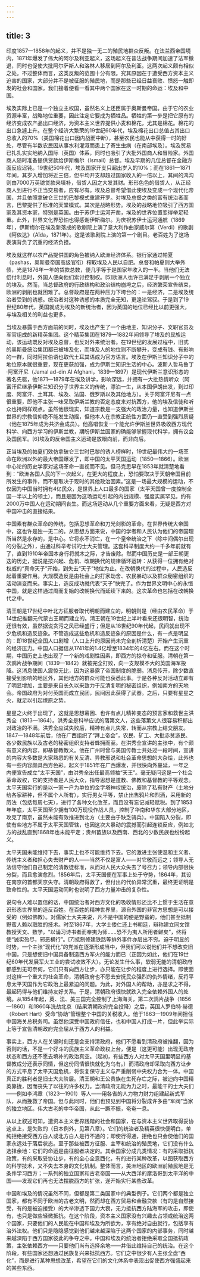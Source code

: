```yaml
---
---
---
```

title: 3
---




印度1857—1858年的起义，并不是独一无二的殖民地群众反叛。在法兰西帝国境内，1871年爆发了伟大的阿尔及利亚起义，这场起义在普法战争期间加速了法军撤退，同时也促使大批阿尔萨斯人和洛林人移居到阿尔及利亚。这两次起义颇有相似之处。不过整体而言，这类反叛的范围十分有限。究其原因在于遭受西方资本主义迫害的国家，大部分并不是被征服的殖民地，而是那些已经日益衰败、愤怒一触即发的社会和国家。我们接着便看一看其中两个国家在这一时期的命运：埃及和中国。

埃及实际上已是一个独立主权国，虽然名义上还臣属于奥斯曼帝国。由于它的农业资源丰富，战略地位重要，因此注定它要成为牺牲品。牺牲的第一步是把它原有的经济变成农产品出口经济，为资本主义世界提供小麦和棉花，尤其是棉花。棉花的出口急遽上升。在整个经济大繁荣的19世纪60年代，埃及棉花出口总值占其出口总收入的70%（美国棉花出口因内战而中断），甚至农民也能从中获得一时的好处，尽管有半数农民因从事水利灌溉而患上了寄生虫病（在南部埃及）。埃及贸易已扎扎实实地纳入国际（英国）体系，同时也吸引了大批外国商人和冒险家。外国商人随时准备提供贷款给伊斯梅尔（Ismail）总督。埃及早期的几位总督在金融方面反应迟钝。19世纪50年代，埃及国家开支只超出岁入的10%；而在1861—1871年间，其岁入增加将近三倍，但平均开支却超过国家收入的一倍以上，其间的鸿沟则由7000万英镑贷款来填补，借贷人因之大发其财。形形色色的借贷人，从正经商人到进行不正当交易者，应有尽有。埃及总督希望借此使埃及变成一个现代化帝国，并且依照拿破仑三世的巴黎模式重建开罗。对埃及总督之类的富有统治者而言，巴黎提供了标准的天堂模式。其次是战略形势。埃及的战略地位吸引了西方国家及其资本家，特别是英国。由于苏伊士运河开凿，埃及的世界位置变得举足轻重。此外，世界文化界恐怕也得感谢伊斯梅尔。为庆祝苏伊士运河通航（1869年），伊斯梅尔在埃及新落成的歌剧院上演了意大利作曲家威尔第（Verdi）的歌剧《阿依达》（Aïda，1871年）。这是该歌剧院上演的第一个剧目。老百姓为了这场表演背负了沉重的经济负担。

埃及就这样以农产品提供国的角色被纳入欧洲经济体系。银行家通过帕夏（pashas，奥斯曼帝国高级官衔）榨取埃及人民以自肥。总督和帕夏则大举外债，光是1876年一年的贷款总数，便几乎等于是国家年收入的一半。当他们无法偿付利息时，外国人便向他们索讨控制权。[5]欧洲人也许已满足于剥削一个独立的埃及。然而，当总督政府的行政结构和政治结构崩垮之后，经济繁荣宣告结束，欧洲的剥削也就困难了。总督政府是在两种压力下垮台的：一是经济，二是埃及统治者受到的诱惑。统治者对这种诱惑的本质完全无知，更遑论驾驭。于是到了19世纪80年代，英国就成为埃及的新统治者，因为英国的地位已经比以前更强大，与埃及相关的利益也更多。

当埃及暴露于西方面前的同时，埃及也产生了一个由地主、知识分子、文职官员及军官组成的新精英集团。这个精英集团在1879—1882年间领导了埃及的民族运动，该运动既反对埃及总督，也反对外来统治者。在19世纪的发展过程中，旧式的奥斯曼统治集团都已被埃及化，而埃及人的地位则不断攀升，变成有钱、有影响的一群，同时阿拉伯语也取代土耳其语成为官方语言。埃及在伊斯兰知识分子中的地位原本就很重要，现在更获加强，成为伊斯兰知识生活的中心。波斯人哲马鲁丁·阿富汗尼（Jamal ad-din Al Afghani，1839—1897）是现代伊斯兰意识形态的著名先驱，他1871—1879年在埃及讲学，影响深远，并拥有一大批热情听众（阿富汗尼继承伊斯兰知识分子世界主义的传统，漂泊一生，从本国伊朗出发，到过印度、阿富汗、土耳其、埃及、法国、俄罗斯以及其他地方）。关于阿富汗尼有一点很重要，即他不主张一味采取伊斯兰教的否定态度来对抗西方，他的埃及信徒和听众也持同样观点。虽然他很现实，知道宗教是一支强大的政治力量，也知道伊斯兰世界的宗教信仰绝不能发生动摇，但他本人在宗教正统性方面仍一直受到强烈质疑（他在1875年成为共济会成员）。他高唱恢复一个能允许伊斯兰世界吸收西方现代科学、向西方学习的伊斯兰教，期盼伊斯兰国家的确能够掌握现代科学，拥有议会及国民军。[6]埃及的反帝国主义运动是放眼向前，而非向后。

正当埃及的帕夏们效仿拿破仑三世时巴黎的诱人榜样时，19世纪最伟大的一场革命在欧洲以外的最大帝国爆发了，即中国的太平天国运动（1850—1866）。欧洲中心论的历史学家对这场革命一直视而不见。但马克思早在1853年就清楚地看到：“欧洲各国人民的下一次起义，在更大的程度上，恐怕要取决于天朝帝国目前所发生的事件，而不是取决于现时的其他政治因素。”这是一场最大规模的运动，不仅因为中国当时拥有4亿民众，是世界上人口最多的国家（太平天国曾一度控制全国一半以上的领土），而且是因为这场运动引起的内战规模、强度实属罕见。约有2000万中国人在运动期间丧生。而这场运动从几个重要方面来看，无疑是西方对中国冲击的直接结果。

中国素有群众革命的传统，包括思想革命和刀光剑影的革命。在世界传统大帝国中，这也许是独一无二的。从思想方面来说，中国的学者和人民认为他们的帝国理所当然是永存的，是中心。它将永不消亡，在一个皇帝统治之下（除中间偶尔出现的分裂之外），由通过科举考试的士大夫管理。这套科举制度大约一千多年前就有了，直到1910年帝国本身行将就木之际，才告废除。然而中国历史是一部王朝更迭的历史，据说是按兴起、危机、改朝换代的规律循环运转：从获得一位拥有绝对权威的“真命天子”开始，到失去“天子”地位为止。在改朝换代的过程中，人民造反起着重要作用。大规模造反是由社会上的打家劫舍、农民暴动以及群众秘密组织的活动演变而来。事实上，造反成功就代表“天子”快完了。作为世界文明中心的永恒中国，就是这样通过周而复始的改朝换代而延续下来的。这次革命也包括在改朝换代之中。

清王朝是17世纪中叶北方征服者取代明朝而建立的，明朝则是（经由农民革命）于14世纪推翻元代蒙古王朝而建立的。清王朝在19世纪上半叶看来还很明智，统治还很有效，虽然据说贪污之风已经盛行；但是从18世纪90年代起，民间就出现不少危机和造反迹象。不管造成这些危机和造反迹象的原因是什么，有一点是明显的：即18世纪全国人口剧增（人口上升的原因尚未完全剖析清楚）开始产生沉重的经济压力。中国人口据信从1741年的1.4亿增至1834年的4亿左右。而在这个时期，中国历史上也出现了一个新的戏剧性因素，即西方的掠夺和征服。清朝在第一次鸦片战争期间（1839—1842）就被完全打败，向一支规模不大的英国海军投降。这消息使国人震惊无比，因为这暴露了帝国制度的脆弱。消息传开，除少数直接受到影响的地区外，其他地方的群众可能也获悉此事。于是各种反对活动立即有了明显增加，主要是来自长久以来致力于反清复明的秘密组织，例如南方的天地会。帝国政府为对付英国而成立民团，民间因此获得了武器。之后，只要有星星之火，就足以引起燎原之势。

星星之火终于出现了，这就是思想窘困、也许有点儿精神变态的预言家和救世主洪秀全（1813—1864）。洪秀全是科举应试的落第文人，这些落第文人很容易积郁出对政治的不满。洪秀全应试失败后，精神有点儿失常，转而从宗教上结交朋友。1847—1848年前后，他在广西组织了“拜上帝会”，农民、矿工、大批赤贫游民、各少数民族以及古老的秘密组织支持者蜂拥而至。在洪秀全宣讲的主张中，有个颇有意义的内容，即基督教教义。他在广州时曾与美国传教士共处过一段时间，宣讲的内容大多数是大家熟悉的有关反清、异教邪说和社会革命思想的大杂烩，此外也有一些内容颇具西方色彩。起义于1851年在广西爆发，并很快向外蔓延，一年之内便宣告成立“太平天国”，由洪秀全出任最高领袖“天王”。毫无疑问这是一个社会革命政权，它的支持者是人民大众，指导思想是道教、佛教和基督教的平等观念。太平天国实行的是以一家一户为单位的金字塔神权统治，废除了私有财产（土地分给各家耕种，但不属个人所有），实行男女平等，禁止出售鸦片和烈酒，采用新的历法（包括每周七天），进行了各种文化改革，而且没有忘记减轻赋税。到了1853年年底，太平天国至少拥有100万现役作战人员，控制了华南和华东大部分地区，攻克了南京，虽然未能有效推进到北方（主要由于缺乏骑兵）。中国陷入分裂，即使有些地方不属于太平天国管辖，也因这次大暴动的震撼而引起连锁反应，例如北方的战乱直到1868年也未能平定；贵州苗族以及西南、西北的少数民族也纷纷起义。

太平天国未能维持下去，事实上也不可能维持下去。它的激进主张使温和主义者、传统主义者和担心失去财产的人——当然不仅是富人——对它敬而远之；领导人无法信守他们自己制定的清教徒标准，从而对人民大众失去了号召力；领导内部很快分裂，而且愈演愈烈。1856年后，太平天国便在军事上处于守势，1864年，其设在南京的首都天京失守。清朝政府得救了，但付出的代价异常沉重，最终更证明是致命性的。太平天国运动同时也说明了西方力量冲击的复杂性。

说句令人难以置信的话，中国统治者对西方文化的吸收情形还比不上惯于生活在意识形态世界里的造反百姓。在百姓的精神世界里，源自外国的非官方思想是可以接受的（例如佛教）。对儒家士大夫来说，凡不是中国的便是野蛮的，他们甚至抵制野蛮人赖以取胜的技术。时至1867年，大学士倭仁还上书朝廷，辩称建立同文馆教授天文、数学，“以诵习诗书者而奉夷为师……恐不为夷人所用者鲜矣”，终将使“诚实殆尽，邪恶横行”。[7]抵制修建铁路等排外事件亦层出不穷。迫于明显的时势，一个主张“现代化”的党派在逐渐形成当中，但我们可以说他们并不想改变旧中国，只是想使旧中国具备制造西方军火的能力而已（正因为如此，他们在19世纪60年代发展军火工业的尝试收效不大）。无论发生什么事，软弱无能的清朝政府都感到无可奈何，它们只有向西方让步，亦只能在让步的程度上进行选择。即使面对这样一个重大的社会革命，清朝政府也不愿去安抚民众强烈的仇外情绪，反将平息太平天国作为它政治上最紧迫的问题。为此，对外国人的帮助，亦是求之不得，最起码得与他们维持友好关系。于是，清朝政府很快就跌入完全依赖外国人的处境。从1854年起，英、法、美三国完全控制了上海海关，第二次鸦片战争（1856—1860）和1860年洗劫北京（结果清朝政府完全投降）之后，英国人罗伯特·赫德（Robert Hart）受命“协助”管理整个中国的关税收入。他于1863—1909年间担任中国海关总税务司。虽然他深受中国政府信任，也和中国人打成一片，但此举实际上等于宣告清朝政府完全屈从于西方人的利益。

事实上，西方人在关键时刻还是会支持清政府，他们不愿看到清政府被推翻，因为否则的话，不是一个好斗的民族主义革命政权上台，便是（这更可能）出现无政府状态和西方还不愿去填补的政治真空。（起初，有些西方人对太平天国里明显的基督教成分还表示同情，但这份同情很快就化为乌有。）而清政府却采取向西方让步的方式平息了太平天国危机，将恢复保守主义与严重削弱中央权力合为一体。中国真正的胜利者是旧士大夫阶层。清王朝和王公贵族在生死存亡之际，被迫向中国精英靠拢，因而丧失了以往的许多权力。当清政府无能为力之时，最能干的士大夫们——例如李鸿章（1823—1901）等人——用各省的人力物力财力组建起新式军队，从而挽救了帝国。但与此同时，他们也预见到中国将分裂成许多由“军阀”当家的独立地区。伟大古老的中华帝国，从此一蹶不振，奄奄一息。

从以上叙述可知，遭资本主义世界践踏的社会和国家，在与资本主义世界取得妥协这点上，是失败的（日本例外，见第八章）。它们的统治者及精英很快便明白，单纯拒绝接受西方白人或北方白人是行不通的；即使行得通，拒绝也只会使他们的国家永远处于落后状态。至于那些被西方征服、主宰和统治的殖民地，它们没有什么选择余地：它们的命运是由征服者决定的。其余国家分成几类情况：有的采取抵抗政策，有的采取妥协让步，有的全心全意西化，有的进行某种改革，以图获取西方的科学技术，又不失去本身的文化机制。整体而言，美洲地区的欧洲前殖民地是无条件学习西方；一系列的独立国家和古老帝国——从大西洋的摩洛哥到太平洋的中国——发现它们再也无法摆脱西方的扩张，遂开始实行某些改革。

中国和埃及的情况虽然不同，但都是第二类国家中的典型例子。它们两个都是独立国家，都有不同于欧洲的古老文明，然而却在西方贸易和金融贷款（有的是自然接受，有的是被迫接受）的大举渗透下国力大衰，无力抵抗西方陆海军的攻击，即使有，也只是做些轻微抵抗。在这个阶段，资本主义国家没有兴趣去占领或统治这两个国家，只要他们的人民能在中国和埃及为所欲为，享有绝对自由就行，包括享有治外法权。他们只是隐隐感觉到他们越来越深陷于这两个国家的内部事务，同时越来越深陷于西方国家彼此的争夺之中。中国和埃及的统治者拒绝采取全国抵抗政策，主张依赖西方——只要他们尚有选择余地——并借此维持自己的统治。在这个阶段，有些国家还想通过民族复兴来抵抗西方。它们之中很少有人主张全盘“西化”，而是进行某种思想改革，希望在它们的文化体系中表现出促使西方强盛起来的某些东西。